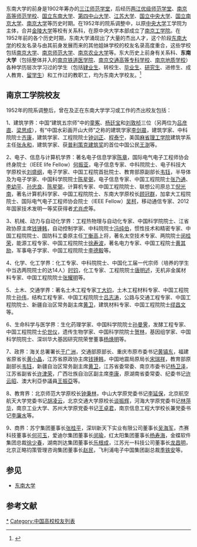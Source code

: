 东南大学的前身是1902年筹办的[[三江师范学堂|三江师范学堂]]，后经历[[两江优级师范学堂|两江优级师范学堂]]、[[南京高等师范学校|南京高等师范学校]]、[[国立东南大学|国立东南大学]]、[[第四中山大学|第四中山大学]]、[[江苏大学|江苏大学]]、[[国立中央大学|国立中央大学]]、[[国立南京大学|国立南京大学]]、[[南京大学|南京大学]]等历史时期。在1952年的院系调整中，以原[[國立中央大學_(南京)|中央大学]]工学院为主体，合并[[金陵大学|金陵大学]]等校有关系科，在原中央大学本部成立了[[南京工学院|南京工学院]]。在1952年前的各个历史时期，东南大学涌现出了大量的杰出人才，这个阶段[[东南大学|东南大学]]的校友名录与由其前身发展而来的其他姐妹学校的校友名录高度重合，这些学校包括[[南京大学|南京大学]]、[[南京师范大学|南京师范大学]]、[[南京农业大学|南京农业大学]]等。东大历史上前身有关系科、'''东南大学'''（包括整体并入的[[南京铁道医学院|南京铁道医学院]]、[[南京交通高等专科学校|南京交通高等专科学校]]、[[南京地质学校|南京地质学校]]）各种学历层次学习过的学生（包括[[肄業|肄业生]]、转校生、[[毕业|毕业生]]、[[研究生|研究生]]、进修生、成人教育、[[留学生|留学生]]）和工作过的教职工，均为东南大学校友。<ref>{{Cite web |url=http://seuaa.seu.edu.cn/s/14/t/1002/06/7a/info1658.htm |title=东南大学校友总会章程 |accessdate=2012-12-17 |archive-date=2012-11-06 |archive-url=https://web.archive.org/web/20121106210731/http://seuaa.seu.edu.cn/s/14/t/1002/06/7a/info1658.htm |dead-url=no }}</ref>
==南京工学院校友==
1952年的院系调整后，曾在及正在东南大学学习或工作的杰出校友包括：

1、建筑学界：中国“建筑五宗师”中的[[童寯|童寯]]、[[杨廷宝|杨廷宝]]和[[刘敦桢|刘敦桢]]三位（另两位为[[吕彦直|吕彦直]]、[[梁思成|梁思成]]），有“中国水彩画开山大师”之称的建筑学家[[李剑晨|李剑晨]]，建筑学家、中科院院士[[齐康|齐康]]，建筑学家、工程院院士[[钟训正|钟训正]]、[[程泰宁|程泰宁]]，美国[[麻省理工学院|麻省理工学院]]建筑学系主任[[张永和|张永和]]，建筑学家、获[[普利策克建筑奖|普利策克建筑奖]]的首位中国公民[[王澍|王澍]]等。

2、电子、信息与计算机学界：著名电子信息学家[[陈章|陈章]]，国际电气电子工程师协会终身院士（IEEE life Fellow）[[何振亚|何振亚]]，电子信息专家、中科院院士、电子科技大学原校长[[刘盛纲|刘盛纲]]，电子学家、中国工程院首批院士、教育部原副部长[[韦钰|韦钰]]，半导体及为电子学家、中国科学院院士[[陈星弼|陈星弼]]，电子信息专家、中国工程院院士[[张乃通|张乃通]]、[[李幼平|李幼平]]、[[孙忠良|孙忠良]]、[[陈星弼|陈星弼]]，计算机专家、中国工程院院士、联想公司原总工[[倪光南|倪光南]]，著名计算机科学家、中国工程院院士、东南大学原校长[[顾冠群|顾冠群]]，加拿大工程院院士、国际电气电子工程师协会院士（IEEE Fellow）[[吴柯|吴柯]]，移动通信专家、2012年国家技术发明一等奖获得者[[尤肖虎|尤肖虎]]等。

3、机械、动力与自动化学界：工程热物理与自动化专家、中国科学院院士、江省政协原主席[[钱锺韩|钱锺韩]]，自动控制学家、中科院院士[[冯纯伯|冯纯伯]]，惯性技术和精密专家、中国工程院院士、国防科工委原主任[[丁衡高|丁衡高]]上将，著名太空技术专家、两院院士[[闵桂荣|闵桂荣]]，能源工程专家、中国工程院院士[[徐寿波|徐寿波]]，著名电力专家、中国工程院士[[黄其励|黄其励]]，军事电子学家、中国工程院院士[[李德毅|李德毅]]等。

4、化学、化工学界：化工专家、中科院院士、中国化工届一代宗师（培养的学生中当选两院院士的达14人）[[时钧|时钧]]，化工专家、工程院院士[[唐明述|唐明述]]，无机非金属材料专家、中国工程院院士[[张耀明（材料专家）|张耀明]]等。

5、土木、交通学界：著名土木工程专家[[丁大钧|丁大钧]]，土木工程材料专家、中国工程院院士[[孙伟|孙伟]]，结构工程专家、中国工程院院士[[吕志涛|吕志涛]]，公路与交通工程专家、中国工程院院士、新疆自治区常务副主席[[黄卫|黄卫]]，建筑材料专家、中国工程院院士[[缪昌文|缪昌文]]等。

6、生命科学与医学界：生化药理学家、中国科学院院士[[孙曼霁|孙曼霁]]，发酵工程专家、中国工程院院士[[伦世仪|伦世仪]]，遗传生物学家、中国科学院院士[[贺林|贺林]]，基因组学家、中国科学院院士、深圳华大基因研究院荣誉董事[[杨焕明|杨焕明]]等。

7、政界：海关总署署长[[于广洲|于广洲]]，交通部原部长、重庆市原市委书记[[黄镇东|黄镇东]]，福建省原省长[[黄小晶|黄小晶]]，江苏省原政协主席[[钱锺韩|钱锺韩]]，中国地震局原局长[[宋瑞祥|宋瑞祥]]，教育部原副部长[[韦钰|韦钰]]，新疆自治区常务副主席[[黄卫|黄卫]]，江苏省委常委、南京市委书记[[杨卫泽|杨卫泽]]，江苏省副省长[[许津荣|许津荣]]，广西壮族自治区副主席[[李康|李康]]，原湖南省委常委、纪委书记[[许云昭|许云昭]]、澳大利亞參議員[[王振亞|王振亞]]等。

8、教育界：北京师范大学原校长[[钟秉林|钟秉林]]，中山大学原党委书记[[李延保|李延保]]，北京航空航天大学党委书记[[胡凌云|胡凌云]]，北京交通大学原校长[[谈振辉|谈振辉]]，河海大学原党委书记[[林萍华|林萍华]]，南京工业大学、苏州大学原党委书记[[王卓君|王卓君]]，南京信息工程大学校长兼党委书记[[李廉水|李廉水]]等。

9、商界：苏宁集团董事长[[张桂平_(1951年)|张桂平]]，深圳新天下实业有限公司董事长[[吴海军|吴海军]]，杰赛科技董事长[[何可玉|何可玉]]，爱迪尔集团董事长[[闵瑜|闵瑜]]，红太阳集团董事长[[杨寿海|杨寿海]]，金蝶软件集团总裁[[徐少春|徐少春]]，湖南剀达集团董事长[[乐根成|乐根成]]，江苏光一科技公司董事长[[龙昌明|龙昌明]]，北京正略钧策管理咨询集团董事长[[赵民|赵民]]，飞利浦电子中国集团副总裁[[季铁安|季铁安]]等。

== 参见 ==
*[[东南大学|东南大学]]

==参考文献==
<references />

[[Category:东南大学校友|*]]
[[Category:中国高校校友列表|Category:中国高校校友列表]]